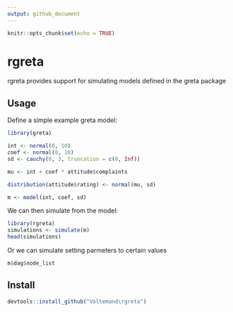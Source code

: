 ```yaml
---
output: github_document
---
```


```r
knitr::opts_chunk$set(echo = TRUE)
```

# rgreta

rgreta provides support for simulating models defined in the greta package

## Usage

Define a simple example greta model:
```r
library(greta)

int <- normal(0, 10)
coef <- normal(0, 10)
sd <- cauchy(0, 3, truncation = c(0, Inf))

mu <- int + coef * attitude$complaints

distribution(attitude$rating) <- normal(mu, sd)

m <- model(int, coef, sd)
```

We can then simulate from the model:
```r
library(rgreta)
simulations <- simulate(m)
head(simulations)
```

Or we can simulate setting parmeters to certain values
```r
m$dag$node_list
```

## Install
```r
devtools::install_github("Voltemand\rgreta")
```

